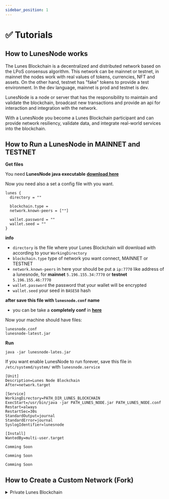 ```yaml
---
sidebar_position: 1
---
```



# ✅ Tutorials

## How to LunesNode works

The Lunes Blockchain is a decentralized and distributed network based on the LPoS consensus algorithm. This network can be mainnet or testnet, in mainnet the nodes work with real values of tokens, currencies, NFT and assets. On the other hand, testnet has "fake" tokens to provide a test environment.
In the dev language, mainnet is prod and testnet is dev.

LunesNode is a node or server that has the responsibility to maintain and validate the blockchain, broadcast new transactions and provide an api for interaction and integration with the network.

With a LunesNode you become a Lunes Blockchain participant and can provide network resiliency, validate data, and integrate real-world services into the blockchain.

## How to Run a LunesNode in MAINNET and TESTNET

<Tabs>
  <TabItem value="🐧 Linux" label="🐧 Linux" default>

**Get files**

You need **LunesNode java executable** **[download here](https://github.com/lunes-platform/lunesnode/releases/download/v0.1.4/lunesnode-latest.jar)**

Now you need also a set a config file with you want.

```HOCON
lunes {
  directory = ""

  blockchain.type =
  network.known-peers = [""]

  wallet.password = ""
  wallet.seed = ""
}
```

**info**

- `directory` is the file where your Lunes Blockchain will download with according to your `WorkingDirectory`
- `blockchain.type` type of network you want connect, MAINNET or TESTNET
- `network.known-peers` in here your should be put a `ip:7770` like address of a lunesnode, for **mainnet** `5.196.155.34:7770` or **testnet** `5.196.155.46:7770`
- `wallet.password` the password that your wallet will be encrypted
- `wallet.seed` your seed in `BASE58` hash

**after save this file with `lunesnode.conf` name**

- you can be take a **completely conf** in **[here](https://github.com/lunes-platform/lunesnode/blob/master/src/main/resources/application.conf)**

Now your machine should have files:

```
lunesnode.conf
lunesnode-latest.jar
```

**Run**

```
java -jar lunesnode-lates.jar
```

If you want enable LunesNode to run forever, save this file in `/etc/systemd/system/` with `lunesnode.service`

```
[Unit]
Description=Lunes Node Blockchain
After=network.target

[Service]
WorkingDirectory=PATH_DIR_LUNES_BLOCKCHAIN
ExecStart=/usr/bin/java -jar PATH_LUNES_NODE.jar PATH_LUNES_NODE.conf
Restart=always
RestartSec=30s
StandardOutput=journal
StandardError=journal
SyslogIdentifier=lunesnode

[Install]
WantedBy=multi-user.target
```

</TabItem>

<TabItem value="🍎 MacOs" label="🍎 MacOs">

```
Comming Soon
```

</TabItem>

<TabItem value="🐳 Docker" label="🐳 Docker">

```
Comming Soon
```

</TabItem>

<TabItem value="🗑 Windows" label="🗑 Windows">

```
Comming Soon
```

</TabItem>

</Tabs>

## How to Create a Custom Network (Fork)

<details>
  <summary>Private Lunes Blockchain</summary>

**Changed genesis transactions**

```txt
Coming Soon
```

**Runnig and get signature of genesis transactions**

```txt
Coming Soon
```

**Add signature and Build your Node**

```txt
Coming Soon
```

</details>
